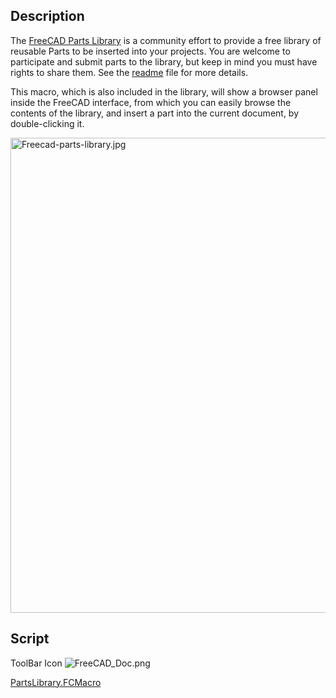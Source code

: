 <languages/>
<translate>
<!--T:1-->
{{Macro
|Name=Parts Library
|Icon=FreeCAD Doc.png
|Description=Starts the Parts Library browser FreeCAD.<br/>The FreeCAD Parts Library is a community effort to provide a free library of reusable Parts to be inserted into your projects.<br/>You are welcome to participate and submit parts to the library, but keep in mind you must have rights to share them. See the readme file for more details. 
|Author=yorik
|Version=01.00
|Date=2014-03-25
|FCVersion=All
|Download=[https://wiki.freecad.org/images/9/9d/FreeCAD_Doc.png ToolBar Icon]
}}

==Description== <!--T:2-->

<!--T:8-->
The [http://github.com/yorikvanhavre/FreeCAD-library FreeCAD Parts Library] is a community effort to provide a free library of reusable Parts to be inserted into your projects. You are welcome to participate and submit parts to the library, but keep in mind you must have rights to share them. See the [http://github.com/yorikvanhavre/FreeCAD-library readme] file for more details.

</translate>
{{Codeextralink|https://raw.githubusercontent.com/FreeCAD/FreeCAD-library/master/PartsLibrary.FCMacro}}
<translate>

<!--T:3-->
This macro, which is also included in the library, will show a browser panel inside the FreeCAD interface, from which you can easily browse the contents of the library, and insert a part into the current document, by double-clicking it.

</translate>
[[Image:Freecad-parts-library.jpg|760px]]
<translate>

==Script== <!--T:7-->

<!--T:9-->
ToolBar Icon [[Image:FreeCAD_Doc.png]]
</translate>

[http://github.com/yorikvanhavre/FreeCAD-library/blob/master/PartsLibrary.FCMacro PartsLibrary.FCMacro]